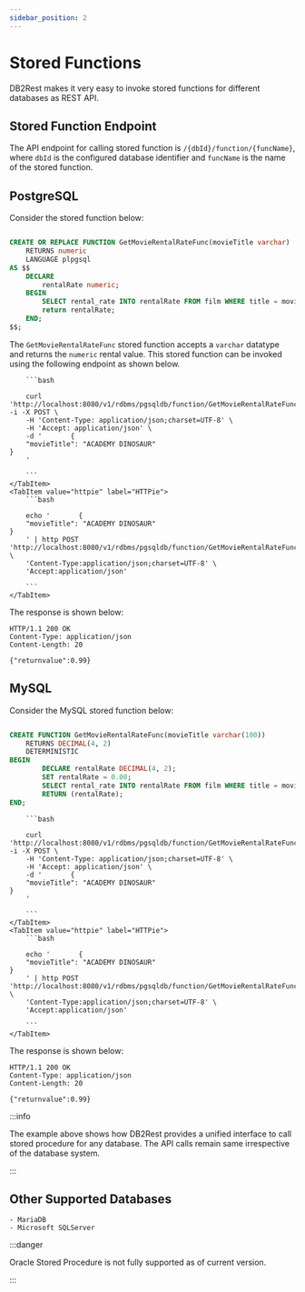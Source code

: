 ```yaml
---
sidebar_position: 2
---
```


# Stored Functions


DB2Rest makes it very easy to invoke stored functions for different databases as REST API.


## Stored Function Endpoint

The API endpoint for calling stored function is `/{dbId}/function/{funcName}`, where `dbId` is the configured database identifier and `funcName`
is the name of the stored function.


## PostgreSQL


Consider the stored function below:

```sql

CREATE OR REPLACE FUNCTION GetMovieRentalRateFunc(movieTitle varchar)
    RETURNS numeric
	LANGUAGE plpgsql
AS $$
	DECLARE
		rentalRate numeric;
	BEGIN
		SELECT rental_rate INTO rentalRate FROM film WHERE title = movieTitle;
		return rentalRate;
	END;
$$;


```

The `GetMovieRentalRateFunc` stored function accepts a `varchar` datatype and returns the `numeric` rental value.
This stored function can be invoked using the following endpoint as shown below.



<Tabs>
    <TabItem value="cURL" label="cURL" default>

        ```bash

        curl 'http://localhost:8080/v1/rdbms/pgsqldb/function/GetMovieRentalRateFunc' -i -X POST \
        -H 'Content-Type: application/json;charset=UTF-8' \
        -H 'Accept: application/json' \
        -d '       {
        "movieTitle": "ACADEMY DINOSAUR"
    }
        '

        ```
    </TabItem>
    <TabItem value="httpie" label="HTTPie">
        ```bash

        echo '       {
        "movieTitle": "ACADEMY DINOSAUR"
    }
        ' | http POST 'http://localhost:8080/v1/rdbms/pgsqldb/function/GetMovieRentalRateFunc' \
        'Content-Type:application/json;charset=UTF-8' \
        'Accept:application/json'

        ```
    </TabItem>

</Tabs>

The response is shown below:

```http
HTTP/1.1 200 OK
Content-Type: application/json
Content-Length: 20

{"returnvalue":0.99}
```

## MySQL

Consider the MySQL stored function below:

```sql

CREATE FUNCTION GetMovieRentalRateFunc(movieTitle varchar(100))
    RETURNS DECIMAL(4, 2)
    DETERMINISTIC
BEGIN
        DECLARE rentalRate DECIMAL(4, 2);
        SET rentalRate = 0.00;
        SELECT rental_rate INTO rentalRate FROM film WHERE title = movieTitle;
        RETURN (rentalRate);
END;

```

<Tabs>
    <TabItem value="cURL" label="cURL" default>

        ```bash

        curl 'http://localhost:8080/v1/rdbms/pgsqldb/function/GetMovieRentalRateFunc' -i -X POST \
        -H 'Content-Type: application/json;charset=UTF-8' \
        -H 'Accept: application/json' \
        -d '       {
        "movieTitle": "ACADEMY DINOSAUR"
    }
        '

        ```
    </TabItem>
    <TabItem value="httpie" label="HTTPie">
        ```bash

        echo '       {
        "movieTitle": "ACADEMY DINOSAUR"
    }
        ' | http POST 'http://localhost:8080/v1/rdbms/pgsqldb/function/GetMovieRentalRateFunc' \
        'Content-Type:application/json;charset=UTF-8' \
        'Accept:application/json'

        ```
    </TabItem>

</Tabs>

The response is shown below:

```http
HTTP/1.1 200 OK
Content-Type: application/json
Content-Length: 20

{"returnvalue":0.99}
```

:::info

The example above shows how DB2Rest provides a unified interface to call stored procedure for any database.
The API calls remain same irrespective of the database system.

:::

## Other Supported Databases

    - MariaDB
    - Microsoft SQLServer


:::danger

Oracle Stored Procedure is not fully supported as of current version.

:::

